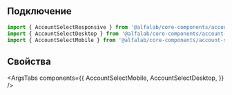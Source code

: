 
## Подключение

```jsx
import { AccountSelectResponsive } from '@alfalab/core-components/account-select';
import { AccountSelectDesktop } from '@alfalab/core-components/account-select/desktop';
import { AccountSelectMobile } from '@alfalab/core-components/account-select/mobile';
```

## Свойства

<ArgsTabs
    components={{
        AccountSelectMobile,
        AccountSelectDesktop,
    }}
/>
